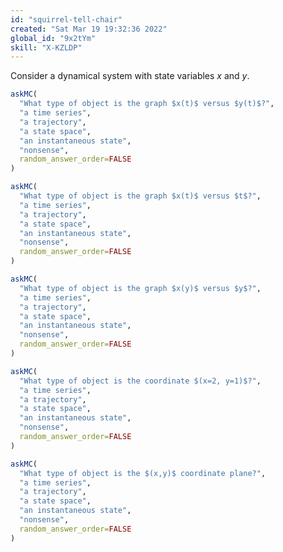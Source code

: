 ```yaml
---
id: "squirrel-tell-chair"
created: "Sat Mar 19 19:32:36 2022"
global_id: "9x2tYm"
skill: "X-KZLDP"
---
```



Consider a dynamical system with state variables $x$ and $y$.


```r
askMC(
  "What type of object is the graph $x(t)$ versus $y(t)$?",
  "a time series",
  "a trajectory",
  "a state space",
  "an instantaneous state",
  "nonsense",
  random_answer_order=FALSE
)
```

```r
askMC(
  "What type of object is the graph $x(t)$ versus $t$?",
  "a time series",
  "a trajectory",
  "a state space",
  "an instantaneous state",
  "nonsense",
  random_answer_order=FALSE
)
```

```r
askMC(
  "What type of object is the graph $x(y)$ versus $y$?",
  "a time series",
  "a trajectory",
  "a state space",
  "an instantaneous state",
  "nonsense",
  random_answer_order=FALSE
)
```

```r
askMC(
  "What type of object is the coordinate $(x=2, y=1)$?",
  "a time series",
  "a trajectory",
  "a state space",
  "an instantaneous state",
  "nonsense",
  random_answer_order=FALSE
)
```

```r
askMC(
  "What type of object is the $(x,y)$ coordinate plane?",
  "a time series",
  "a trajectory",
  "a state space",
  "an instantaneous state",
  "nonsense",
  random_answer_order=FALSE
)
```

